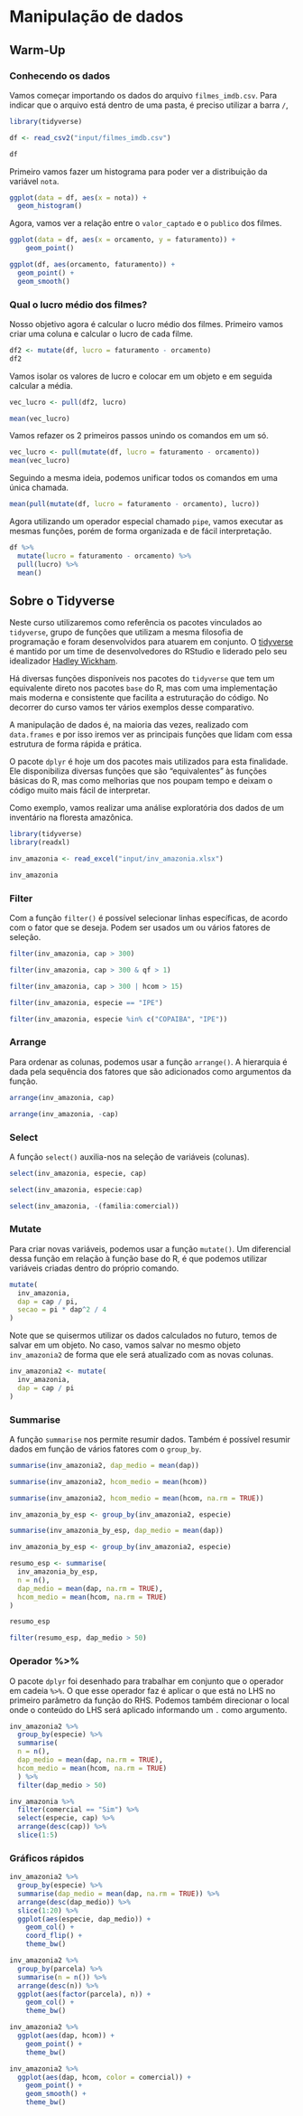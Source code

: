 # Manipulação de dados {-}


## Warm-Up {-}


### Conhecendo os dados {-}

Vamos começar importando os dados do arquivo `filmes_imdb.csv`. Para indicar que o arquivo está dentro de uma pasta, é preciso utilizar a barra `/`, 

```r
library(tidyverse)

df <- read_csv2("input/filmes_imdb.csv")

df
```

Primeiro vamos fazer um histograma para poder ver a distribuição da variável `nota`.

```r
ggplot(data = df, aes(x = nota)) +
  geom_histogram() 
```

Agora, vamos ver a relação entre o `valor_captado` e o `publico` dos filmes.

```r
ggplot(data = df, aes(x = orcamento, y = faturamento)) +
    geom_point()
```


```r
ggplot(df, aes(orcamento, faturamento)) +
  geom_point() +
  geom_smooth()
```


### Qual o lucro médio dos filmes? {-}

Nosso objetivo agora é calcular o lucro médio dos filmes. Primeiro vamos criar uma coluna e calcular o lucro de cada filme.

```r
df2 <- mutate(df, lucro = faturamento - orcamento)
df2
```

Vamos isolar os valores de lucro e colocar em um objeto e em seguida calcular a média.

```r
vec_lucro <- pull(df2, lucro)

mean(vec_lucro)
```

Vamos refazer os 2 primeiros passos unindo os comandos em um só.

```r
vec_lucro <- pull(mutate(df, lucro = faturamento - orcamento))
mean(vec_lucro)
```

Seguindo a mesma ideia, podemos unificar todos os comandos em uma única chamada.

```r
mean(pull(mutate(df, lucro = faturamento - orcamento), lucro))
```

Agora utilizando um operador especial chamado `pipe`, vamos executar as mesmas funções, porém de forma organizada e de fácil interpretação.

```r
df %>% 
  mutate(lucro = faturamento - orcamento) %>% 
  pull(lucro) %>% 
  mean()
```


## Sobre o Tidyverse {-}

Neste curso utilizaremos como referência os pacotes vinculados ao `tidyverse`, grupo de funções que utilizam a mesma filosofia de programação e foram desenvolvidos para atuarem em conjunto. O [tidyverse](https://www.tidyverse.org/) é mantido por um time de desenvolvedores do RStudio e liderado pelo seu idealizador [Hadley Wickham](http://hadley.nz/).

Há diversas funções disponíveis nos pacotes do `tidyverse` que tem um equivalente direto nos pacotes `base` do R, mas com uma implementação mais moderna e consistente que facilita a estruturação do código. No decorrer do curso vamos ter vários exemplos desse comparativo.

A manipulação de dados é, na maioria das vezes, realizado com `data.frames` e por isso iremos ver as principais funções que lidam com essa estrutura de forma rápida e prática.

O pacote `dplyr` é hoje um dos pacotes mais utilizados para esta finalidade. Ele disponibiliza diversas funções que são “equivalentes” às funções básicas do R, mas como melhorias que nos poupam tempo e deixam o código muito mais fácil de interpretar.

Como exemplo, vamos realizar uma análise exploratória dos dados de um inventário na floresta amazônica.

```r
library(tidyverse)
library(readxl)
```

```r
inv_amazonia <- read_excel("input/inv_amazonia.xlsx")

inv_amazonia
```


### Filter {-}

Com a função `filter()` é possível selecionar linhas específicas, de acordo com o fator que se deseja. Podem ser usados um ou vários fatores de seleção.

```r
filter(inv_amazonia, cap > 300)
```

```r
filter(inv_amazonia, cap > 300 & qf > 1)
```

```r
filter(inv_amazonia, cap > 300 | hcom > 15)
```

```r
filter(inv_amazonia, especie == "IPE")
```

```r
filter(inv_amazonia, especie %in% c("COPAIBA", "IPE"))
```


### Arrange {-}

Para ordenar as colunas, podemos usar a função `arrange()`. A hierarquia é dada pela sequência dos fatores que são adicionados como argumentos da função.

```r
arrange(inv_amazonia, cap)
```

```r
arrange(inv_amazonia, -cap)
```


### Select {-}

A função `select()` auxilia-nos na seleção de variáveis (colunas).

```r
select(inv_amazonia, especie, cap)
```

```r
select(inv_amazonia, especie:cap)
```

```r
select(inv_amazonia, -(familia:comercial))
```


### Mutate {-}

Para criar novas variáveis, podemos usar a função `mutate()`. Um diferencial dessa função em relação à função base do R, é que podemos utilizar variáveis criadas dentro do próprio comando.

```r
mutate(
  inv_amazonia,
  dap = cap / pi,
  secao = pi * dap^2 / 4
)
```

Note que se quisermos utilizar os dados calculados no futuro, temos de salvar em um objeto. No caso, vamos salvar no mesmo objeto `inv_amazonia2` de forma que ele será atualizado com as novas colunas.

```r
inv_amazonia2 <- mutate(
  inv_amazonia,
  dap = cap / pi
)
```


### Summarise {-}

A função `summarise` nos permite resumir dados. Também é possível resumir dados em função de vários fatores com o `group_by`.

```r
summarise(inv_amazonia2, dap_medio = mean(dap))
```

```r
summarise(inv_amazonia2, hcom_medio = mean(hcom))
```

```r
summarise(inv_amazonia2, hcom_medio = mean(hcom, na.rm = TRUE))
```

```r
inv_amazonia_by_esp <- group_by(inv_amazonia2, especie)

summarise(inv_amazonia_by_esp, dap_medio = mean(dap))
```

```r
inv_amazonia_by_esp <- group_by(inv_amazonia2, especie)

resumo_esp <- summarise(
  inv_amazonia_by_esp,
  n = n(),
  dap_medio = mean(dap, na.rm = TRUE),
  hcom_medio = mean(hcom, na.rm = TRUE)
)

resumo_esp 
```

```r
filter(resumo_esp, dap_medio > 50)
```


### Operador %>% {-}

O pacote `dplyr` foi desenhado para trabalhar em conjunto que o operador em cadeia `%>%`. O que esse operador faz é aplicar o que está no LHS no primeiro parâmetro da função do RHS. Podemos também direcionar o local onde o conteúdo do LHS será aplicado informando um `.` como argumento.

```r
inv_amazonia2 %>%
  group_by(especie) %>% 
  summarise(
  n = n(),
  dap_medio = mean(dap, na.rm = TRUE),
  hcom_medio = mean(hcom, na.rm = TRUE)
  ) %>% 
  filter(dap_medio > 50)
```

```r
inv_amazonia %>% 
  filter(comercial == "Sim") %>% 
  select(especie, cap) %>% 
  arrange(desc(cap)) %>% 
  slice(1:5)
```


### Gráficos rápidos {-}

```r
inv_amazonia2 %>% 
  group_by(especie) %>% 
  summarise(dap_medio = mean(dap, na.rm = TRUE)) %>% 
  arrange(desc(dap_medio)) %>% 
  slice(1:20) %>% 
  ggplot(aes(especie, dap_medio)) +
    geom_col() +
    coord_flip() +
    theme_bw()
```

```r
inv_amazonia2 %>% 
  group_by(parcela) %>% 
  summarise(n = n()) %>% 
  arrange(desc(n)) %>% 
  ggplot(aes(factor(parcela), n)) +
    geom_col() +
    theme_bw()
```

```r
inv_amazonia2 %>% 
  ggplot(aes(dap, hcom)) +
    geom_point() +
    theme_bw()
```

```r
inv_amazonia2 %>% 
  ggplot(aes(dap, hcom, color = comercial)) +
    geom_point() +
    geom_smooth() +
    theme_bw()
```
